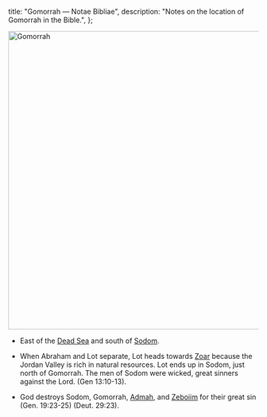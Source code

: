   title: "Gomorrah — Notae Bibliae",
  description: "Notes on the location of Gomorrah in the Bible.",
};

<Initial text="Gomorrah"/>

<Image
  className="sepia rounded"
  src="/places/gomorrah.jpg"
  alt="Gomorrah"
  width="600"
  height="600"
/>

- East of the [Dead Sea](/places/old-testament/genesis/dead-sea) and south of [Sodom](/places/old-testament/genesis/sodom).

- When Abraham and Lot separate, Lot heads towards [Zoar](/places/old-testament/genesis/zoar) because the Jordan Valley is rich in natural resources. Lot ends up in Sodom, just north of Gomorrah. The men of Sodom were wicked, great sinners against the Lord. (Gen 13:10-13).

- God destroys Sodom, Gomorrah, [Admah](/places/old-testament/genesis/admah), and [Zeboiim](/places/old-testament/genesis/zeboiim) for their great sin (Gen. 19:23-25) (Deut. 29:23).
